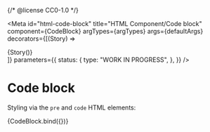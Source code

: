 {/* @license CC0-1.0 */}


<Meta
  id="html-code-block"
  title="HTML Component/Code block"
  component={CodeBlock}
  argTypes={argTypes}
  args={defaultArgs}
  decorators={[(Story) => <div className="utrecht-html">{Story()}</div>]}
  parameters={{
    status: {
      type: "WORK IN PROGRESS",
    },
  }}
/>

# Code block

Styling via the `pre` and `code` HTML elements:

<Canvas>
  <Story name="Default" args={exampleArgs}>
    {CodeBlock.bind({})}
  </Story>
</Canvas>

<ArgsTable story="Default" />
